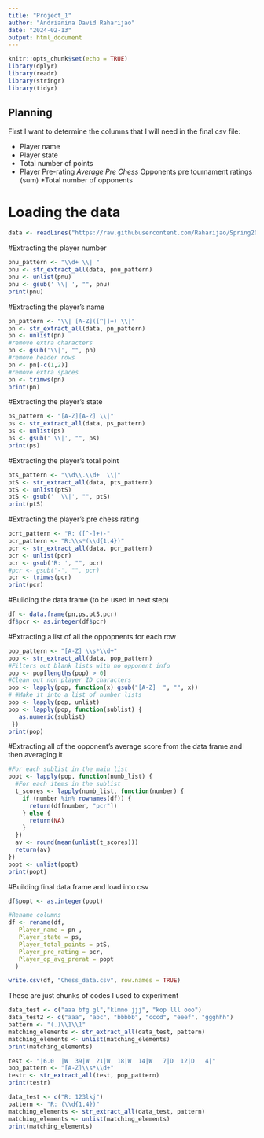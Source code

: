 ```yaml
---
title: "Project_1"
author: "Andrianina David Raharijao"
date: "2024-02-13"
output: html_document
---
```


```r
knitr::opts_chunk$set(echo = TRUE)
library(dplyr)
library(readr)
library(stringr)
library(tidyr)
```

## Planning

First I want to determine the columns that I will need in the final csv file:

* Player name
* Player state
* Total number of points
* Player Pre-rating
*Average Pre Chess
  *Opponents pre tournament ratings (sum)
  *Total number of opponents

# Loading the data
```r
data <- readLines("https://raw.githubusercontent.com/Raharijao/Spring2024_Data_607_CUNYSPS/main/Week4/Chess_data.txt")

```

#Extracting the player number
```r
pnu_pattern <- "\\d+ \\| "
pnu <- str_extract_all(data, pnu_pattern)
pnu <- unlist(pnu)
pnu <- gsub(' \\| ', "", pnu)
print(pnu)
```

#Extracting the player's name
```r
pn_pattern <- "\\| [A-Z]([^|]+) \\|"
pn <- str_extract_all(data, pn_pattern)
pn <- unlist(pn)
#remove extra characters
pn <- gsub('\\|', "", pn)
#remove header rows
pn <- pn[-c(1,2)]
#remove extra spaces
pn <- trimws(pn)
print(pn)
```

#Extracting the player's state
```r
ps_pattern <- "[A-Z][A-Z] \\|"
ps <- str_extract_all(data, ps_pattern)
ps <- unlist(ps)
ps <- gsub(' \\|', "", ps)
print(ps)
```

#Extracting the player's total point
```r
pts_pattern <- "\\d\\.\\d+  \\|"
ptS <- str_extract_all(data, pts_pattern)
ptS <- unlist(ptS)
ptS <- gsub('  \\|', "", ptS)
print(ptS)
```

#Extracting the player's pre chess rating
```r
pcrt_pattern <- "R: ([^-]+)-"
pcr_pattern <- "R:\\s*(\\d{1,4})"
pcr <- str_extract_all(data, pcr_pattern)
pcr <- unlist(pcr)
pcr <- gsub('R: ', "", pcr)
#pcr <- gsub('-', "", pcr)
pcr <- trimws(pcr)
print(pcr)
```

#Building the data frame (to be used in next step)
```r

df <- data.frame(pn,ps,ptS,pcr)
df$pcr <- as.integer(df$pcr)

```

#Extracting a list of all the oppopnents for each row
```r
pop_pattern <- "[A-Z] \\s*\\d+"
pop <- str_extract_all(data, pop_pattern)
#Filters out blank lists with no opponent info
pop <- pop[lengths(pop) > 0]
#Clean out non player ID characters
pop <- lapply(pop, function(x) gsub("[A-Z]  ", "", x))
# #Make it into a list of number lists
pop <- lapply(pop, unlist)
pop <- lapply(pop, function(sublist) {
   as.numeric(sublist)
 })
print(pop)
```

#Extracting all of the opponent's average score from the data frame and then averaging it
```r

#For each sublist in the main list
popt <- lapply(pop, function(numb_list) {
  #For each items in the sublist
  t_scores <- lapply(numb_list, function(number) {
    if (number %in% rownames(df)) {
      return(df[number, "pcr"])
    } else {
      return(NA)
    }
  })
  av <- round(mean(unlist(t_scores)))
  return(av)
})
popt <- unlist(popt)
print(popt)


```

#Building final data frame and load into csv
```r

df$popt <- as.integer(popt)

#Rename columns
df <- rename(df,
   Player_name = pn ,
   Player_state = ps,
   Player_total_points = ptS,
   Player_pre_rating = pcr,
   Player_op_avg_prerat = popt
  )
```

```r

write.csv(df, "Chess_data.csv", row.names = TRUE)

```


These are just chunks of codes I used to experiment
```r
data_test <- c("aaa bfg gl","klmno jjj", "kop lll ooo")
data_test2 <- c("aaa", "abc", "bbbbb", "cccd", "eeef", "ggghhh")
pattern <- "(.)\\1\\1"
matching_elements <- str_extract_all(data_test, pattern)
matching_elements <- unlist(matching_elements)
print(matching_elements)

```

```r
test <- "|6.0  |W  39|W  21|W  18|W  14|W   7|D  12|D   4|"
pop_pattern <- "[A-Z]\\s*\\d+"
testr <- str_extract_all(test, pop_pattern)
print(testr)


```

```r
data_test <- c("R: 123lkj")
pattern <- "R: (\\d{1,4})" 
matching_elements <- str_extract_all(data_test, pattern)
matching_elements <- unlist(matching_elements)
print(matching_elements)

```